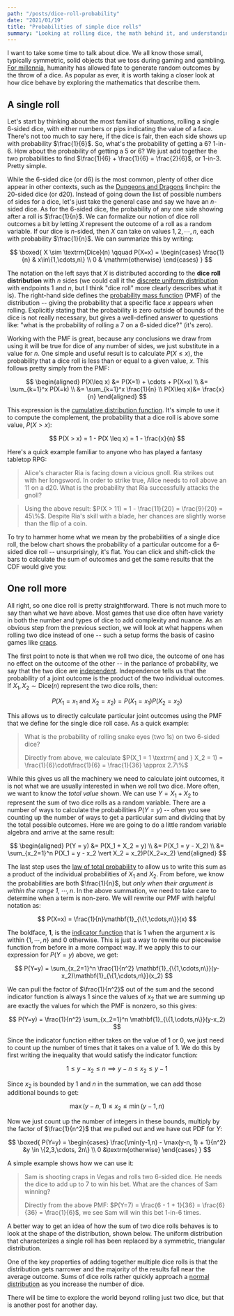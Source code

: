 ```yaml
---
path: "/posts/dice-roll-probability"
date: "2021/01/19"
title: "Probabilities of simple dice rolls"
summary: "Looking at rolling dice, the math behind it, and understanding how they behave."
---
```



I want to take some time to talk about dice. We all know those small,
typically symmetric, solid objects that we toss during gaming and gambling.
[For millennia](https://www.metmuseum.org/art/collection/search/551072?img=1),
humanity has allowed fate to generate random outcomes by the throw of a dice.
As popular as ever, it is worth taking a closer look at how dice behave by
exploring the mathematics that describe them.

## A single roll

Let's start by thinking about the most familiar of situations, rolling a
single 6-sided dice, with either numbers or pips indicating the value of a
face. There's not too much to say here, if the dice is fair, then each side
shows up with probability $\frac{1}{6}$. So, what's the probability of
getting a 6? 1-in-6. How about the probability of getting a 5 or 6? We just
add together the two probabilities to find $\frac{1}{6} + \frac{1}{6} =
\frac{2}{6}$, or 1-in-3. Pretty simple.

While the 6-sided dice (or d6) is the most common, plenty of other dice
appear in other contexts, such as the [Dungeons and Dragons](https://en.wikipedia.org/wiki/Dungeons_%26_Dragons) linchpin: the
20-sided dice (or d20). Instead of going down the list of possible numbers of
sides for a dice, let's just take the general case and say we have an
$n$-sided dice. As for the 6-sided dice, the probability of any one side
showing after a roll is $\frac{1}{n}$. We can formalize our notion of dice
roll outcomes a bit by letting $X$ represent the outcome of a roll as a
random variable. If our dice is $n$-sided, then $X$ can take on values $1, 2,
\cdots, n$, each with probability $\frac{1}{n}$. We can summarize this by
writing:

$$
\boxed{
X \sim \textrm{Dice}(n) \qquad P(X=x) =
\begin{cases}
	\frac{1}{n} & x\in\{1,\cdots,n\} \\
	0 & \mathrm{otherwise}
\end{cases}
}
$$

The notation on the left says that $X$ is distributed according to the **dice
roll distribution** with $n$ sides (we could call it the [discrete uniform
distribution](https://en.wikipedia.org/wiki/Discrete_uniform_distribution)
with endpoints 1 and $n$, but I think "dice roll" more clearly describes what
it is). The right-hand side defines the [probability mass
function](https://en.wikipedia.org/wiki/Probability_mass_function) (PMF) of
the distribution -- giving the probability that a specific face $x$
appears when rolling. Explicitly stating that the probability is zero outside
of bounds of the dice is not really necessary, but gives a well-defined answer
to questions like: "what is the probability of rolling a 7 on a 6-sided dice?"
(it's zero).

Working with the PMF is great, because any conclusions we draw from using it
will be true for dice of any number of sides, we just substitute in a value
for $n$. One simple and useful result is to calculate $P(X \leq x)$, the
probability that a dice roll is less than or equal to a given value, $x$.
This follows pretty simply from the PMF:

$$
\begin{aligned}
P(X\leq x) &= P(X=1) + \cdots + P(X=x) \\
&= \sum_{k=1}^x P(X=k) \\
&= \sum_{k=1}^x \frac{1}{n} \\
P(X\leq x)&= \frac{x}{n}
\end{aligned}
$$

This expression is the [cumulative distribution
function](https://en.wikipedia.org/wiki/Cumulative_distribution_function). It's
simple to use it to compute the complement, the probability that a dice roll is
above some value, $P(X > x)$:

$$
P(X > x) = 1 - P(X \leq x) = 1 - \frac{x}{n}
$$

Here's a quick example familiar to anyone who has played a fantasy tabletop RPG:

> Alice's character Ria is facing down a vicious gnoll. Ria strikes out with her
> longsword. In order to strike true, Alice needs to roll above an 11 on a d20.
> What is the probability that Ria successfully attacks the gnoll?

> Using the above result: $P(X > 11) = 1 - \frac{11}{20} = \frac{9}{20} = 45\%$.
> Despite Ria's skill with a blade, her chances are slightly worse than the
> flip of a coin.

To try to hammer home what we mean by the probabilities of a single dice
roll, the below chart shows the probability of a particular outcome for a
6-sided dice roll -- unsurprisingly, it's flat. You can click and shift-click
the bars to calculate the sum of outcomes and get the same results that the
CDF would give you:

<VegaWrapper spec={one_dice_vega} />

## One roll more

All right, so one dice roll is pretty straightforward. There is not much more
to say than what we have above. Most games that use dice often have variety in
both the number and types of dice to add complexity and nuance. As an obvious
step from the previous section, we will look at what happens when rolling two
dice instead of one -- such a setup forms the basis of casino games
like [craps](https://en.wikipedia.org/wiki/Craps).

The first point to note is that when we roll two dice, the outcome of one has
no effect on the outcome of the other -- in the parlance of probability, we
say that the two dice are
[independent](<https://en.wikipedia.org/wiki/Independence_(probability_theory)>).
Independence tells us that the probability of a joint outcome is the product of
the two individual outcomes. If $X_1, X_2 \sim \textrm{Dice}(n)$ represent the
two dice rolls, then:

$$
P(X_1 = x_1 \textrm{ and } X_2 = x_2) = P(X_1 = x_1)P(X_2 = x_2)
$$

This allows us to directly calculate particular joint outcomes using the PMF
that we define for the single dice roll case. As a quick example:

> What is the probability of rolling snake eyes (two 1s) on two 6-sided dice?
>
> Directly from above, we calculate $P(X_1 = 1 \textrm{ and } X_2 = 1) = \frac{1}{6}\cdot\frac{1}{6} = \frac{1}{36} \approx 2.7\%$

While this gives us all the machinery we need to calculate joint outcomes, it
is not what we are usually interested in when we roll two dice. More often,
we want to know the _total value_ shown. We can use $Y = X_1 + X_2$ to represent
the sum of two dice rolls as a random variable. There are a number of ways to
calculate the probabilities $P(Y=y)$ -- often you see counting up the number
of ways to get a particular sum and dividing that by the total possible
outcomes. Here we are going to do a little random variable algebra and arrive
at the same result:

$$
\begin{aligned}
P(Y = y) &= P(X_1 + X_2 = y) \\
&= P(X_1 = y - X_2) \\
&= \sum_{x_2=1}^n P(X_1 = y - x_2 \vert X_2 = x_2)P(X_2=x_2)
\end{aligned}
$$

The last step uses the [law of total probability](https://en.wikipedia.org/wiki/Law_of_total_probability)
to allow us to write this sum as a product of the individual probabilities of
$X_1$ and $X_2$. From before, we know the probabilities are both
$\frac{1}{n}$, but _only when their argument is within the range
$1,\cdots,n$_. In the above summation, we need to take care to determine when
a term is non-zero. We will rewrite our PMF with helpful notation as:

$$
P(X=x) = \frac{1}{n}\mathbf{1}_{\{1,\cdots,n\}}(x)
$$

The boldface, $\mathbf{1}$, is the [indicator function](https://en.wikipedia.org/wiki/Indicator_function)
that is 1 when the argument $x$ is within $\{1,\cdots, n\}$ and 0 otherwise.
This is just a way to rewrite our piecewise function from before in a
more compact way. If we apply this to our expression for $P(Y=y)$ above, we
get:

$$
P(Y=y) = \sum_{x_2=1}^n \frac{1}{n^2} \mathbf{1}_{\{1,\cdots,n\}}(y-x_2)\mathbf{1}_{\{1,\cdots,n\}}(x_2)
$$

We can pull the factor of $\frac{1}{n^2}$ out of the sum and the second
indicator function is always 1 since the values of $x_2$ that we are summing
up are exactly the values for which the PMF is nonzero, so this gives:

$$
P(Y=y) = \frac{1}{n^2} \sum_{x_2=1}^n \mathbf{1}_{\{1,\cdots,n\}}(y-x_2)
$$

Since the indicator function either takes on the value of 1 or 0, we just
need to count up the number of times that it takes on a value of 1. We do
this by first writing the inequality that would satisfy the indicator
function:

$$
1 \leq y - x_2 \leq n \implies y-n \leq x_2 \leq y - 1
$$

Since $x_2$ is bounded by $1$ and $n$ in the summation, we can add those
additional bounds to get:

$$
\max(y-n,1) \leq x_2 \leq \min(y - 1 , n)
$$

Now we just count up the number of integers in these bounds, multiply by the
factor of $\frac{1}{n^2}$ that we pulled out and we have out PDF for $Y$:

$$
\boxed{
P(Y=y) = \begin{cases}
\frac{\min(y-1,n) - \max(y-n, 1) + 1}{n^2} &y \in \{2,3,\cdots, 2n\} \\
0 &\textrm{otherwise}
\end{cases}
}
$$

A simple example shows how we can use it:

> Sam is shooting craps in Vegas and rolls two 6-sided dice. He needs the
> dice to add up to 7 to win his bet. What are the chances of Sam winning?
>
> Directly from the above PMF:
> $P(Y=7) = \frac{6 - 1 + 1}{36} = \frac{6}{36} = \frac{1}{6}$, we see Sam
> will win this bet 1-in-6 times.

A better way to get an idea of how the sum of two dice rolls behaves is to
look at the shape of the distribution, shown below. The uniform
distribution that characterizes a single roll has been replaced by a
symmetric, triangular distribution.

<VegaWrapper spec={two_dice_vega} />

One of the key properties of adding together multiple dice rolls is that
the distribution gets narrower and the majority of the results fall near
the average outcome. Sums of dice rolls rather quickly approach a [normal distribution](https://en.wikipedia.org/wiki/Normal_distribution)
as you increase the number of dice.

There will be time to explore the world beyond rolling just two dice, but
that is another post for another day.
